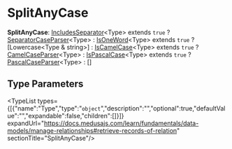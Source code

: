 
# SplitAnyCase

 **SplitAnyCase**: [IncludesSeparator](../types.IncludesSeparator/page.mdx)&#60;Type&#62; extends `true` ? [SeparatorCaseParser](../types.SeparatorCaseParser/page.mdx)&#60;Type&#62; : [IsOneWord](../types.IsOneWord/page.mdx)&#60;Type&#62; extends `true` ? [Lowercase&#60;Type & string&#62;] : [IsCamelCase](../types.IsCamelCase/page.mdx)&#60;Type&#62; extends `true` ? [CamelCaseParser](../types.CamelCaseParser/page.mdx)&#60;Type&#62; : [IsPascalCase](../types.IsPascalCase/page.mdx)&#60;Type&#62; extends `true` ? [PascalCaseParser](../types.PascalCaseParser/page.mdx)&#60;Type&#62; : []

## Type Parameters

<TypeList types={[{"name":"Type","type":"`object`","description":"","optional":true,"defaultValue":"","expandable":false,"children":[]}]} expandUrl="https://docs.medusajs.com/learn/fundamentals/data-models/manage-relationships#retrieve-records-of-relation" sectionTitle="SplitAnyCase"/>
